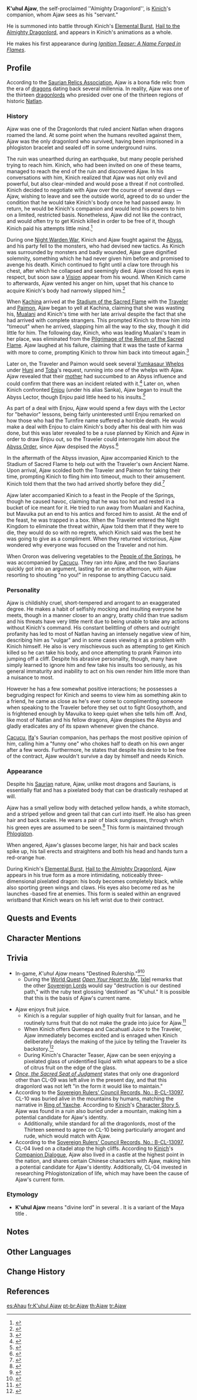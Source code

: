 {{CharacterTabs}}
{{Character Infobox
|image            = NPC K'uhul Ajaw.png
|type             = Quest NPC
|realname         = K'uhul Ajaw
|title            = Almighty Dragonlord (Self-Proclaimed)
|element          = Dendro
|affiliation      = Thirteen Sovereign Lords
|group            = Dragons
|region           = Natlan
|location         = Natlan
|voiceEN          = [[imdb:nm12576097|Abby Espiritu]]<ref name="A Name Forged in Flames desc">YouTube: [https://youtu.be/O2ATH__rtQo Ignition Teaser: A Name Forged in Flames] (Video Description)</ref>
|voiceCN          = [https://zh.moegirl.org.cn/弭洋 Mi Yang ({{zh|弭洋}})]<ref name="A Name Forged in Flames ZH desc">Bilibili: [https://www.bilibili.com/video/BV1RZ421K7CT/ {{zh|《原神》引燃PV——「以燔燎铸名」}}] (Video Description)</ref>
|voiceJP          = {{w|Junko Takeuchi|Takeuchi Junko ({{ja|竹内順子}})}}<ref name="Mualani-Kachina-Kinich-Ajaw KR JP VA">Twitter: [https://x.com/genshinimpactkr/status/1811613806042185974 KR & JP VA Announcement]</ref>
|voiceKR          = [https://en.namu.wiki/w/박리나 Park Ri-na ({{ko|박리나}})]<ref name="Mualani-Kachina-Kinich-Ajaw KR JP VA"/>
}}
'''K'uhul Ajaw''', the self-proclaimed <nowiki>''</nowiki>Almighty Dragonlord<nowiki>''</nowiki>, is [[Kinich]]'s companion, whom Ajaw sees as his "servant." 

He is summoned into battle through Kinich's [[Elemental Burst]], [[Hail to the Almighty Dragonlord]], and appears in Kinich's animations as a whole.

He makes his first appearance during ''[https://youtu.be/O2ATH__rtQo Ignition Teaser: A Name Forged in Flames]''.

==Profile==
According to the [[Saurian Relics Association]], Ajaw is a bona fide relic from the era of [[Dragon|dragons]] dating back several millennia. In reality, Ajaw was one of the thirteen [[Thirteen Sovereign Lords|dragonlord]]s who presided over one of the thirteen regions of historic [[Natlan]].

===History===
Ajaw was one of the Dragonlords that ruled ancient Natlan when dragons roamed the land. At some point when the humans revolted against them, Ajaw was the only dragonlord who survived, having been imprisoned in a phlogiston bracelet and sealed off in some underground ruins.

The ruin was unearthed during an earthquake, but many people perished trying to reach him. Kinich, who had been invited on one of these teams, managed to reach the end of the ruin and discovered Ajaw. In his conversations with him, Kinich realized that Ajaw was not only evil and powerful, but also clear-minded and would pose a threat if not controlled. Kinich decided to negotiate with Ajaw over the course of several days &mdash; Ajaw, wishing to leave and see the outside world, agreed to do so under the condition that he would take Kinich's body once he had passed away. In return, he would be Kinich's companion and would lend his powers to him on a limited, restricted basis. Nonetheless, Ajaw did not like the contract, and would often try to get Kinich killed in order to be free of it, though Kinich paid his attempts little mind.<ref>{{Ref/CS|Kinich|5}}</ref>

During one [[Night Warden War]], Kinich and Ajaw fought against the [[Abyss]], and his party fell to the monsters, who had devised new tactics. As Kinich was surrounded by monsters and badly wounded, Ajaw gave dignified solemnity, something which he had never given him before and promised to avenge his death. Kinich continued to fight until a claw tore through his chest, after which he collapsed and seemingly died. Ajaw closed his eyes in respect, but soon saw a {{Dendro}} [[Vision]] appear from his wound. When Kinich came to afterwards, Ajaw vented his anger on him, upset that his chance to acquire Kinich's body had narrowly slipped him.<ref>{{Ref/CS|Kinich|Vision}}</ref>

When [[Kachina]] arrived at the [[Stadium of the Sacred Flame]] with the [[Traveler]] and [[Paimon]], Ajaw began to yell at Kachina, claiming that she was wasting his, [[Mualani]] and Kinich's time with her late arrival despite the fact that she had arrived with complete strangers. This prompted Kinich to throw him into "timeout" when he arrived, slapping him all the way to the sky, though it did little for him. The following day, Kinich, who was leading Mualani's team in her place, was eliminated from the [[Pilgrimage of the Return of the Sacred Flame]]. Ajaw laughed at his failure, claiming that it was the taste of karma with more to come, prompting Kinich to throw him back into timeout again.<ref>{{Ref/Quest|Home of the Hot Springs}}</ref>

Later on, the Traveler and Paimon would seek several [[Yumkasaur Whelp]]s under [[Huni]] and [[Toba]]'s request, running into one of the whelps with Ajaw. Ajaw revealed that their [[Nanna|mother]] had succumbed to an Abyss influence and could confirm that there was an incident related with it.<ref>{{Ref/Quest|A Mysterious Visitor From Huitztlan}}</ref> Later on, when Kinich confronted [[Enjou]] (under his alias Sanka), Ajaw began to insult the Abyss Lector, though Enjou paid little heed to his insults.<ref>{{Ref/Quest|A Hero's Rite}}</ref>

As part of a deal with Enjou, Ajaw would spend a few days with the Lector for "behavior" lessons, being fairly uninterested until Enjou remarked on how those who had the Turnfire name suffered a horrible death. He would make a deal with Enjou to claim Kinich's body after his deal with him was done, but this was later revealed to be a ruse planned by Kinich and Ajaw in order to draw Enjou out, so the Traveler could interrogate him about the [[Abyss Order]], since Ajaw despised the Abyss.<ref>{{Ref/Quest|I, Flame Bearer}}</ref>

In the aftermath of the Abyss invasion, Ajaw accompanied Kinich to the Stadium of Sacred Flame to help out with the Traveler's own Ancient Name. Upon arrival, Ajaw scolded both the Traveler and Paimon for taking their time, prompting Kinich to fling him into timeout, much to their amusement. Kinich told them that the two had arrived shortly before they did.<ref>{{Ref/Quest|For the Same Land}}</ref>

Ajaw later accompanied Kinich to a feast in the People of the Springs, though he caused havoc, claiming that he was too hot and rested in a bucket of ice meant for it. He tried to run away from Mualani and Kachina, but Mavuika put an end to his antics and forced him to assist. At the end of the feast, he was trapped in a box. When the Traveler entered the Night Kingdom to eliminate the threat within, Ajaw told them that if they were to die, they would do so with no regrets, which Kinich said was the best he was going to give as a compliment. When they returned victorious, Ajaw wondered why everyone was focused on the Traveler and not him.

When Ororon was delivering vegetables to the [[People of the Springs]], he was accompanied by [[Cacucu]]. They ran into Ajaw, and the two Saurians quickly got into an argument, lasting for an entire afternoon, with Ajaw resorting to shouting "no you!" in response to anything Cacucu said.

===Personality===
Ajaw is childishly cruel, short-tempered and arrogant to an exaggerated degree. He makes a habit of selfishly mocking and insulting everyone he meets, though in a manner closer to an angry, bratty child than true sadism and his threats have very little merit due to being unable to take any actions without Kinich's command. His constant belittling of others and outright profanity has led to most of Natlan having an intensely negative view of him, describing him as "vulgar" and in some cases viewing it as a problem with Kinich himself. He also is very mischievous such as attempting to get Kinich killed so he can take his body, and once attempting to prank Paimon into jumping off a cliff. Despite his abrasive personality, though, many have simply learned to ignore him and few take his insults too seriously, as his general immaturity and inability to act on his own render him little more than a nuisance to most.

However he has a few somewhat positive interactions; he possesses a begrudging respect for Kinich and seems to view him as something akin to a friend, he came as close as he's ever come to complimenting someone when speaking to the Traveler before they set out to fight Gosoythoth, and is frightened enough by Mavuika to keep quiet when she tells him off. And, like most of Natlan and his fellow dragons, Ajaw despises the Abyss and gladly eradicates any of its spawn whenever given the chance.

[[Cacucu]], [[Ifa]]'s Saurian companion, has perhaps the most positive opinion of him, calling him a "funny one" who chokes half to death on his own anger after a few words. Furthermore, he states that despite his desire to be free of the contract, Ajaw wouldn't survive a day by himself and needs Kinich.

===Appearance===
Despite his [[Saurian]] nature, Ajaw, unlike most dragons and Saurians, is essentially flat and has a pixelated body that can be drastically reshaped at will.

Ajaw has a small yellow body with detached yellow hands, a white stomach, and a striped yellow and green tail that can curl into itself. He also has green hair and back scales. He wears a pair of black sunglasses, through which his green eyes are assumed to be seen.<ref>{{Ref/CS|Ororon|Snack Box|quote=Ororon would generally ignore the things he said, dangling food in front of him and watching Ajaw's eyes follow its motion from behind his sunglasses (...That pair of shiny dots must be his eyes? Right?).}}</ref> This form is maintained through [[Phlogiston]].

When angered, Ajaw's glasses become larger, his hair and back scales spike up, his tail erects and straightens and both his head and hands turn a red-orange hue.

During Kinich's [[Elemental Burst]], [[Hail to the Almighty Dragonlord]], Ajaw appears in his true form as a more intimidating, noticeably three-dimensional pixelated dragon: his body becomes completely black, while also sporting green wings and claws. His eyes also become red as he launches {{Dendro}}-based fire at enemies. This form is sealed within an engraved wristband that Kinich wears on his left wrist due to their contract.

==Quests and Events==
{{Quests and Events}}

==Character Mentions==
{{Character Mentions}}

==Trivia==
* In-game, ''K'uhul Ajaw'' means "Destined Rulership."<ref>{{Ref/Quest|Open Your Heart to Me|quote='''Ixlel:''' This is a step of self-protection, and only by this may I not violate the {{Rubi|destined|K'uhul}}, sacred law.}}</ref><ref>{{Ref/Quest|Open Your Heart to Me|quote='''Ixlel:''' For you are the noble one, the Chosen of Dragons. Apart from our lost colleagues in {{Rubi|rulership|Ajaw}}, you alone have the right to give unto me release befitting of my rank.}}</ref>
**During the [[World Quest]] ''[[Open Your Heart to Me]]'', [[Ixlel]] remarks that the other [[Thirteen Sovereign Lords|Sovereign Lords]] would say "destruction is our destined path," with the ruby text glossing 'destined' as "K'uhul." It is possible that this is the basis of Ajaw's current name.

* Ajaw enjoys fruit juice.
** Kinich is a regular supplier of high quality fruit for Iansan, and he routinely turns fruit that do not make the grade into juice for Ajaw.<ref>{{Ref/VO|Kinich|About Iansan}}</ref>
** When Kinich offers Quenepa and Cacahuatl Juice to the Traveler, Ajaw immediately becomes excited and is enraged when Kinich deliberately delays the making of the juice by telling the Traveler its backstory.<ref>{{Ref/Companion|Kinich}}</ref>
** During Kinich's Character Teaser, Ajaw can be seen enjoying a pixelated glass of unidentified liquid with what appears to be a slice of citrus fruit<!-- or other hesperidium, but it seems to be a citrus thing --> on the edge of the glass.
*''[[Once, the Sacred Seat of Judgment]]'' states that only one dragonlord other than CL-09 was left alive in the present day, and that this dragonlord was not left "in the form it would like to maintain." 
*According to the [[Chamber of Deliberation#Chamber of Deliberation: Sovereign Rulers' Council Records 3|Sovereign Rulers' Council Records, No.: B-CL-13097]], CL-10 was buried alive in the mountains by humans, matching the narrative in [[Ring of Yaxche]]. According to [[Kinich]]'s [[Kinich/Lore#Character Story 5|Character Story 5]], Ajaw was found in a ruin also buried under a mountain, making him a potential candidate for Ajaw's identity. 
**Additionally, while standard for all the dragonlords, most of the Thirteen seemed to agree on CL-10 being particularly arrogant and rude, which would match with Ajaw.
*According to the [[Chamber of Deliberation#Chamber of Deliberation: Sovereign Rulers' Council Records 3|Sovereign Rulers' Council Records, No.: B-CL-13097]], CL-04 lived on a citadel atop the high cliffs. According to [[Kinich]]'s [[Kinich/Companion|Companion Dialogue]], Ajaw also lived in a castle at the highest point in the nation, and {{Lang|Aj Awaj K'umilal Kan|zh=阿·阿瓦乔·库穆勒坎}} shares certain Chinese characters with Ajaw, making him a potential candidate for Ajaw's identity. Additionally, CL-04 invested in researching Phlogistonization of life, which may have been the cause of Ajaw's current form.

===Etymology===
* '''K'uhul Ajaw''' means "divine lord" in several {{w|Mayan languages}}. It is a variant of the Maya title {{w|Ajaw}}.

==Notes==
{{Reflist|note=1}}

==Other Languages==
{{Other Languages
|default_hidden = 1
|en       = K'uhul Ajaw
|zhs      = 库胡勒阿乔
|zhs_rm   = Kùhúlè Āqiáo
|zht      = 庫胡勒阿喬
|zht_rm   = Kùhúlè Āqiáo
|ja       = クフル・アハウ
|ja_rm    = Kufuru Ahau
|ko       = 쿠훌 아쥬
|es       = K'uhul Ahau
|fr       = K'uhul Ajaw
|ru       = Кухул Ахав
|th       = K'uhul Ajaw
|vi       = K'uhul Ajaw
|de       = K’uhul Ajaw
|id       = K'uhul Ajaw
|pt       = K'uhul Ajaw
|tr       = K'uhul Ajaw
|it       = K'uhul Ajaw
}}

==Change History==
{{Change History|introduced=5.0}}

==References==
{{Reflist|2}}

[[es:Ahau]]
[[fr:K'uhul Ajaw]]
[[pt-br:Ajaw]]
[[th:Ajaw]]
[[tr:Ajaw]]